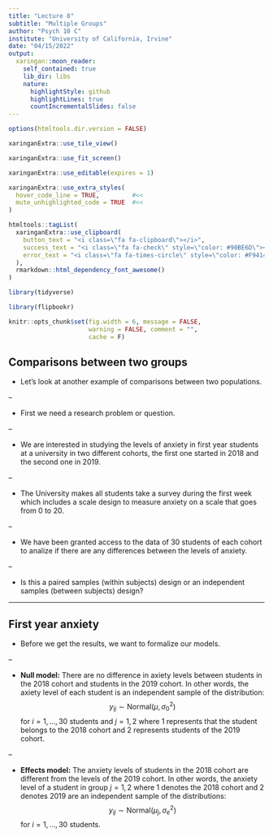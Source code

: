 ```yaml
---
title: "Lecture 8"
subtitle: "Multiple Groups"
author: "Psych 10 C"
institute: "University of California, Irvine"
date: "04/15/2022"
output:
  xaringan::moon_reader:
    self_contained: true
    lib_dir: libs
    nature:
      highlightStyle: github
      highlightLines: true
      countIncrementalSlides: false
---
```


```r
options(htmltools.dir.version = FALSE)
```

```r
xaringanExtra::use_tile_view()

xaringanExtra::use_fit_screen()

xaringanExtra::use_editable(expires = 1)

xaringanExtra::use_extra_styles(
  hover_code_line = TRUE,         #<<
  mute_unhighlighted_code = TRUE  #<<
)

htmltools::tagList(
  xaringanExtra::use_clipboard(
    button_text = "<i class=\"fa fa-clipboard\"></i>",
    success_text = "<i class=\"fa fa-check\" style=\"color: #90BE6D\"></i>",
    error_text = "<i class=\"fa fa-times-circle\" style=\"color: #F94144\"></i>"
  ),
  rmarkdown::html_dependency_font_awesome()
)
```

```r
library(tidyverse)

library(flipbookr)

knitr::opts_chunk$set(fig.width = 6, message = FALSE, 
                      warning = FALSE, comment = "", 
                      cache = F)
```

## Comparisons between two groups

- Let's look at another example of comparisons between two populations.

--

- First we need a research problem or question. 

--

- We are interested in studying the levels of anxiety in first year students at 
a university in two different cohorts, the first one started in 2018 and the 
second one in 2019.

--

- The University makes all students take a survey during the first week which 
includes a scale design to measure anxiety on a scale that goes from 0 to 20.

--

- We have been granted access to the data of 30 students of each cohort to 
analize if there are any differences between the levels of anxiety.

--

- Is this a paired samples (within subjects) design or an independent samples
(between subjects) design?

---

## First year anxiety

- Before we get the results, we want to formalize our models.

--

- **Null model:** There are no difference in axiety levels between students in 
the 2018 cohort and students in the 2019 cohort. In other words, the axiety 
level of each student is an independent sample of the distribution: 
$$y_{ij} \sim \text{Normal}(\mu,\sigma_0^2)$$ 
for $i=1,\dots,30$ students and $j = 1, 2$ where 1 represents that the student
belongs to the 2018 cohort and 2 represents students of the 2019 cohort.

--

- **Effects model:** The anxiety levels of students in the 2018 cohort are 
different from the levels of the 2019 cohort. In other words, the anxiety level
of a student in group $j=1,2$ where 1 denotes the 2018 cohort and 2 denotes 2019
are an independent sample of the distributions:
$$y_{ij} \sim \text{Normal}(\mu_j, \sigma_e^2)$$
for $i = 1,\dots,30$ students. 

